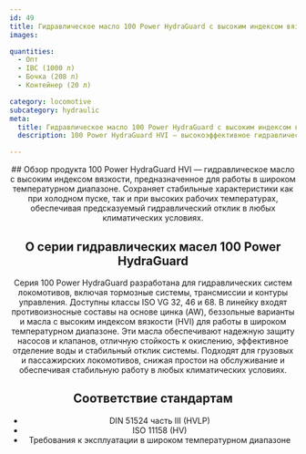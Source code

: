 ```yaml
---
id: 49
title: Гидравлическое масло 100 Power HydraGuard с высоким индексом вязкости (тип HVI)
images:

quantities:
  - Опт
  - IBC (1000 л)
  - Бочка (208 л)
  - Контейнер (20 л)

category: locomotive
subcategory: hydraulic
meta:
  title: Гидравлическое масло 100 Power HydraGuard с высоким индексом вязкости (тип HVI) | Премиальное гидравлическое масло для локомотивов
  description: 100 Power HydraGuard HVI — высокоэффективное гидравлическое масло для систем локомотивов, включая тормоза, трансмиссии и контуры управления. Благодаря высокому индексу вязкости обеспечивает стабильную работу в широком диапазоне температур, превосходную противоизносную защиту, стойкость к окислению, хорошее разделение воды и надежный отклик системы. Соответствует DIN 51524 часть III, ISO 11158 и требованиям к эксплуатации в широких температурных условиях.

---
```


<Header>
  ## Обзор продукта
100 Power HydraGuard HVI — гидравлическое масло с высоким индексом вязкости,
предназначенное для работы в широком температурном диапазоне. Сохраняет стабильные
характеристики как при холодном пуске, так и при высоких рабочих температурах,
обеспечивая предсказуемый гидравлический отклик в любых климатических условиях.

  ## О серии гидравлических масел 100 Power HydraGuard
  Серия 100 Power HydraGuard разработана для гидравлических систем локомотивов, включая тормозные системы, трансмиссии и контуры управления. Доступны классы ISO VG 32, 46 и 68. В линейку входят противоизносные составы на основе цинка (AW), беззольные варианты и масла с высоким индексом вязкости (HVI) для работы в широком температурном диапазоне. Эти масла обеспечивают надежную защиту насосов и клапанов, отличную стойкость к окислению, эффективное отделение воды и стабильный отклик системы. Подходят для грузовых и пассажирских локомотивов, снижая простои на обслуживание и обеспечивая стабильную работу в любых климатических условиях.

  ## Соответствие стандартам
  - DIN 51524 часть III (HVLP)
  - ISO 11158 (HV)
  - Требования к эксплуатации в широком температурном диапазоне

</Header>
